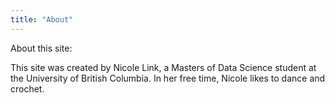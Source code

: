 ```yaml
---
title: "About"
---
```


About this site:

This site was created by Nicole Link, a Masters of Data Science student at the University of British Columbia. In her free time, Nicole likes to dance and crochet. 
